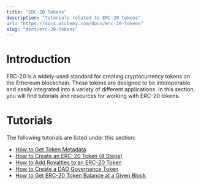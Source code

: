 ```yaml
---
title: "ERC-20 Tokens"
description: "Tutorials related to ERC-20 tokens"
url: "https://docs.alchemy.com/docs/erc-20-tokens"
slug: "docs/erc-20-tokens"
---
```


# Introduction

ERC-20 is a widely-used standard for creating cryptocurrency tokens on the Ethereum blockchain. These tokens are designed to be interoperable and easily integrated into a variety of different applications. In this section, you will find tutorials and resources for working with ERC-20 tokens.

# Tutorials

The following tutorials are listed under this section:

* [How to Get Token Metadata](/docs/how-to-get-token-metadata)
* [How to Create an ERC-20 Token (4 Steps)](/docs/how-to-create-an-erc-20-token-4-steps)
* [How to Add Royalties to an ERC-20 Token](/docs/how-to-add-royalties-to-an-erc-20-token)
* [How to Create a DAO Governance Token](/docs/how-to-create-a-dao-governance-token)
* [How to Get ERC-20 Token Balance at a Given Block](/docs/how-to-get-erc-20-token-balance-at-a-given-block)
